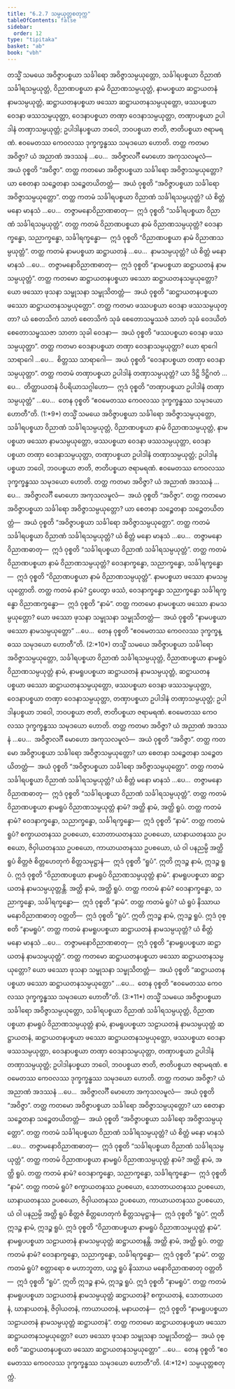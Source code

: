 ```yaml
---
title: "6.2.7 သမ္ပယုတ္တစတုက္က"
tableOfContents: false
sidebar:
  order: 12
type: "tipitaka"
basket: "ab"
book: "vbh"
---
```



<DynamicBreadcrumb />

<Division number="264" book="vbh">

<Paragraph number="1064" book="vbh">
တသ္မိံ သမယေ အဝိဇ္ဇာပစ္စယာ သင်္ခါရော အဝိဇ္ဇာသမ္ပယုတ္တော, သင်္ခါရပစ္စယာ ဝိညာဏံ သင်္ခါရသမ္ပယုတ္တံ, ဝိညာဏပစ္စယာ နာမံ ဝိညာဏသမ္ပယုတ္တံ, နာမပစ္စယာ ဆဋ္ဌာယတနံ နာမသမ္ပယုတ္တံ, ဆဋ္ဌာယတနပစ္စယာ ဖဿော ဆဋ္ဌာယတနသမ္ပယုတ္တော, ဖဿပစ္စယာ ဝေဒနာ ဖဿသမ္ပယုတ္တာ, ဝေဒနာပစ္စယာ တဏှာ ဝေဒနာသမ္ပယုတ္တာ, တဏှာပစ္စယာ ဥပါဒါနံ တဏှာသမ္ပယုတ္တံ; ဥပါဒါနပစ္စယာ ဘဝေါ, ဘဝပစ္စယာ ဇာတိ, ဇာတိပစ္စယာ ဇရာမရဏံ. ဧဝမေတဿ ကေဝလဿ ဒုက္ခက္ခန္ဓဿ သမုဒယော ဟောတိ.
</Paragraph>

</Division>
<Division number="265" book="vbh">

<Paragraph number="1065" book="vbh">
တတ္ထ ကတမာ အဝိဇ္ဇာ? ယံ အညာဏံ အဒဿနံ …ပေ…  အဝိဇ္ဇာလင်္ဂီ မောဟော အကုသလမူလံ—  အယံ ဝုစ္စတိ “အဝိဇ္ဇာ”.
</Paragraph>

<Paragraph number="1066" book="vbh">
တတ္ထ ကတမော အဝိဇ္ဇာပစ္စယာ သင်္ခါရော အဝိဇ္ဇာသမ္ပယုတ္တော? ယာ စေတနာ သဉ္စေတနာ သဉ္စေတယိတတ္တံ—  အယံ ဝုစ္စတိ “အဝိဇ္ဇာပစ္စယာ သင်္ခါရော အဝိဇ္ဇာသမ္ပယုတ္တော”.
</Paragraph>

<Paragraph number="1067" book="vbh">
တတ္ထ ကတမံ သင်္ခါရပစ္စယာ ဝိညာဏံ သင်္ခါရသမ္ပယုတ္တံ? ယံ စိတ္တံ မနော မာနသံ …ပေ…  တဇ္ဇာမနောဝိညာဏဓာတု—  ဣဒံ ဝုစ္စတိ “သင်္ခါရပစ္စယာ ဝိညာဏံ သင်္ခါရသမ္ပယုတ္တံ”.
</Paragraph>

<Paragraph number="1068" book="vbh">
တတ္ထ ကတမံ ဝိညာဏပစ္စယာ နာမံ ဝိညာဏသမ္ပယုတ္တံ? ဝေဒနာက္ခန္ဓော, သညာက္ခန္ဓော, သင်္ခါရက္ခန္ဓော—  ဣဒံ ဝုစ္စတိ “ဝိညာဏပစ္စယာ နာမံ ဝိညာဏသမ္ပယုတ္တံ”.
</Paragraph>

<Paragraph number="1069" book="vbh">
တတ္ထ ကတမံ နာမပစ္စယာ ဆဋ္ဌာယတနံ …ပေ…  နာမသမ္ပယုတ္တံ? ယံ စိတ္တံ မနော မာနသံ …ပေ…  တဇ္ဇာမနောဝိညာဏဓာတု—  ဣဒံ ဝုစ္စတိ “နာမပစ္စယာ ဆဋ္ဌာယတနံ နာမသမ္ပယုတ္တံ”.
</Paragraph>

<Paragraph number="1070" book="vbh">
တတ္ထ ကတမော ဆဋ္ဌာယတနပစ္စယာ ဖဿော ဆဋ္ဌာယတနသမ္ပယုတ္တော? ယော ဖဿော ဖုသနာ သမ္ဖုသနာ သမ္ဖုသိတတ္တံ—  အယံ ဝုစ္စတိ “ဆဋ္ဌာယတနပစ္စယာ ဖဿော ဆဋ္ဌာယတနသမ္ပယုတ္တော”.
</Paragraph>

<Paragraph number="1071" book="vbh">
တတ္ထ ကတမာ ဖဿပစ္စယာ ဝေဒနာ ဖဿသမ္ပယုတ္တာ? ယံ စေတသိကံ သာတံ စေတသိကံ သုခံ စေတောသမ္ဖဿဇံ သာတံ သုခံ ဝေဒယိတံ စေတောသမ္ဖဿဇာ သာတာ သုခါ ဝေဒနာ—  အယံ ဝုစ္စတိ “ဖဿပစ္စယာ ဝေဒနာ ဖဿသမ္ပယုတ္တာ”.
</Paragraph>

<Paragraph number="1072" book="vbh">
တတ္ထ ကတမာ ဝေဒနာပစ္စယာ တဏှာ ဝေဒနာသမ္ပယုတ္တာ? ယော ရာဂေါ သာရာဂေါ …ပေ…  စိတ္တဿ သာရာဂေါ—  အယံ ဝုစ္စတိ “ဝေဒနာပစ္စယာ တဏှာ ဝေဒနာသမ္ပယုတ္တာ”.
</Paragraph>

<Paragraph number="1073" book="vbh">
တတ္ထ ကတမံ တဏှာပစ္စယာ ဥပါဒါနံ တဏှာသမ္ပယုတ္တံ? ယာ ဒိဋ္ဌိ ဒိဋ္ဌိဂတံ …ပေ…  တိတ္ထာယတနံ ဝိပရိယာသဂ္ဂါဟော—  ဣဒံ ဝုစ္စတိ “တဏှာပစ္စယာ ဥပါဒါနံ တဏှာသမ္ပယုတ္တံ” …ပေ…  တေန ဝုစ္စတိ “ဧဝမေတဿ ကေဝလဿ ဒုက္ခက္ခန္ဓဿ သမုဒယော ဟောတီ”တိ. (1:*9*)
</Paragraph>

</Division>
<Division number="266" book="vbh">

<Paragraph number="1074" book="vbh">
တသ္မိံ သမယေ အဝိဇ္ဇာပစ္စယာ သင်္ခါရော အဝိဇ္ဇာသမ္ပယုတ္တော, သင်္ခါရပစ္စယာ ဝိညာဏံ သင်္ခါရသမ္ပယုတ္တံ, ဝိညာဏပစ္စယာ နာမံ ဝိညာဏသမ္ပယုတ္တံ, နာမပစ္စယာ ဖဿော နာမသမ္ပယုတ္တော, ဖဿပစ္စယာ ဝေဒနာ ဖဿသမ္ပယုတ္တာ, ဝေဒနာပစ္စယာ တဏှာ ဝေဒနာသမ္ပယုတ္တာ, တဏှာပစ္စယာ ဥပါဒါနံ တဏှာသမ္ပယုတ္တံ; ဥပါဒါနပစ္စယာ ဘဝေါ, ဘဝပစ္စယာ ဇာတိ, ဇာတိပစ္စယာ ဇရာမရဏံ. ဧဝမေတဿ ကေဝလဿ ဒုက္ခက္ခန္ဓဿ သမုဒယော ဟောတိ.
</Paragraph>

</Division>
<Division number="267" book="vbh">

<Paragraph number="1075" book="vbh">
တတ္ထ ကတမာ အဝိဇ္ဇာ? ယံ အညာဏံ အဒဿနံ …ပေ…  အဝိဇ္ဇာလင်္ဂီ မောဟော အကုသလမူလံ—  အယံ ဝုစ္စတိ “အဝိဇ္ဇာ”.
</Paragraph>

<Paragraph number="1076" book="vbh">
တတ္ထ ကတမော အဝိဇ္ဇာပစ္စယာ သင်္ခါရော အဝိဇ္ဇာသမ္ပယုတ္တော? ယာ စေတနာ သဉ္စေတနာ သဉ္စေတယိတတ္တံ—  အယံ ဝုစ္စတိ “အဝိဇ္ဇာပစ္စယာ သင်္ခါရော အဝိဇ္ဇာသမ္ပယုတ္တော”.
</Paragraph>

<Paragraph number="1077" book="vbh">
တတ္ထ ကတမံ သင်္ခါရပစ္စယာ ဝိညာဏံ သင်္ခါရသမ္ပယုတ္တံ? ယံ စိတ္တံ မနော မာနသံ …ပေ…  တဇ္ဇာမနောဝိညာဏဓာတု—  ဣဒံ ဝုစ္စတိ “သင်္ခါရပစ္စယာ ဝိညာဏံ သင်္ခါရသမ္ပယုတ္တံ”.
</Paragraph>

<Paragraph number="1078" book="vbh">
တတ္ထ ကတမံ ဝိညာဏပစ္စယာ နာမံ ဝိညာဏသမ္ပယုတ္တံ? ဝေဒနာက္ခန္ဓော, သညာက္ခန္ဓော, သင်္ခါရက္ခန္ဓော—  ဣဒံ ဝုစ္စတိ “ဝိညာဏပစ္စယာ နာမံ ဝိညာဏသမ္ပယုတ္တံ”.
</Paragraph>

<Paragraph number="1079" book="vbh">
နာမပစ္စယာ ဖဿော နာမသမ္ပယုတ္တောတိ. တတ္ထ ကတမံ နာမံ? ဌပေတွာ ဖဿံ, ဝေဒနာက္ခန္ဓော သညာက္ခန္ဓော သင်္ခါရက္ခန္ဓော ဝိညာဏက္ခန္ဓော—  ဣဒံ ဝုစ္စတိ “နာမံ”.
</Paragraph>

<Paragraph number="1080" book="vbh">
တတ္ထ ကတမော နာမပစ္စယာ ဖဿော နာမသမ္ပယုတ္တော? ယော ဖဿော ဖုသနာ သမ္ဖုသနာ သမ္ဖုသိတတ္တံ—  အယံ ဝုစ္စတိ “နာမပစ္စယာ ဖဿော နာမသမ္ပယုတ္တော” …ပေ…  တေန ဝုစ္စတိ “ဧဝမေတဿ ကေဝလဿ ဒုက္ခက္ခန္ဓဿ သမုဒယော ဟောတီ”တိ. (2:*10*)
</Paragraph>

</Division>
<Division number="268" book="vbh">

<Paragraph number="1081" book="vbh">
တသ္မိံ သမယေ အဝိဇ္ဇာပစ္စယာ သင်္ခါရော အဝိဇ္ဇာသမ္ပယုတ္တော, သင်္ခါရပစ္စယာ ဝိညာဏံ သင်္ခါရသမ္ပယုတ္တံ, ဝိညာဏပစ္စယာ နာမရူပံ ဝိညာဏသမ္ပယုတ္တံ နာမံ, နာမရူပပစ္စယာ ဆဋ္ဌာယတနံ နာမသမ္ပယုတ္တံ, ဆဋ္ဌာယတနပစ္စယာ ဖဿော ဆဋ္ဌာယတနသမ္ပယုတ္တော, ဖဿပစ္စယာ ဝေဒနာ ဖဿသမ္ပယုတ္တာ, ဝေဒနာပစ္စယာ တဏှာ ဝေဒနာသမ္ပယုတ္တာ, တဏှာပစ္စယာ ဥပါဒါနံ တဏှာသမ္ပယုတ္တံ; ဥပါဒါနပစ္စယာ ဘဝေါ, ဘဝပစ္စယာ ဇာတိ, ဇာတိပစ္စယာ ဇရာမရဏံ. ဧဝမေတဿ ကေဝလဿ ဒုက္ခက္ခန္ဓဿ သမုဒယော ဟောတိ.
</Paragraph>

</Division>
<Division number="269" book="vbh">

<Paragraph number="1082" book="vbh">
တတ္ထ ကတမာ အဝိဇ္ဇာ? ယံ အညာဏံ အဒဿနံ …ပေ…  အဝိဇ္ဇာလင်္ဂီ မောဟော အကုသလမူလံ—  အယံ ဝုစ္စတိ “အဝိဇ္ဇာ”.
</Paragraph>

<Paragraph number="1083" book="vbh">
တတ္ထ ကတမော အဝိဇ္ဇာပစ္စယာ သင်္ခါရော အဝိဇ္ဇာသမ္ပယုတ္တော? ယာ စေတနာ သဉ္စေတနာ သဉ္စေတယိတတ္တံ—  အယံ ဝုစ္စတိ “အဝိဇ္ဇာပစ္စယာ သင်္ခါရော အဝိဇ္ဇာသမ္ပယုတ္တော”.
</Paragraph>

<Paragraph number="1084" book="vbh">
တတ္ထ ကတမံ သင်္ခါရပစ္စယာ ဝိညာဏံ သင်္ခါရသမ္ပယုတ္တံ? ယံ စိတ္တံ မနော မာနသံ …ပေ…  တဇ္ဇာမနောဝိညာဏဓာတု—  ဣဒံ ဝုစ္စတိ “သင်္ခါရပစ္စယာ ဝိညာဏံ သင်္ခါရသမ္ပယုတ္တံ”.
</Paragraph>

<Paragraph number="1085" book="vbh">
တတ္ထ ကတမံ ဝိညာဏပစ္စယာ နာမရူပံ ဝိညာဏသမ္ပယုတ္တံ နာမံ? အတ္ထိ နာမံ, အတ္ထိ ရူပံ. တတ္ထ ကတမံ နာမံ? ဝေဒနာက္ခန္ဓော, သညာက္ခန္ဓော, သင်္ခါရက္ခန္ဓော—  ဣဒံ ဝုစ္စတိ “နာမံ”. တတ္ထ ကတမံ ရူပံ? စက္ခာယတနဿ ဥပစယော, သောတာယတနဿ ဥပစယော, ဃာနာယတနဿ ဥပစယော, ဇိဝှါယတနဿ ဥပစယော, ကာယာယတနဿ ဥပစယော, ယံ ဝါ ပနညမ္ပိ အတ္ထိ ရူပံ စိတ္တဇံ စိတ္တဟေတုကံ စိတ္တသမုဋ္ဌာနံ—  ဣဒံ ဝုစ္စတိ “ရူပံ”. ဣတိ ဣဒဉ္စ နာမံ, ဣဒဉ္စ ရူပံ. ဣဒံ ဝုစ္စတိ “ဝိညာဏပစ္စယာ နာမရူပံ ဝိညာဏသမ္ပယုတ္တံ နာမံ”.
</Paragraph>

<Paragraph number="1086" book="vbh">
နာမရူပပစ္စယာ ဆဋ္ဌာယတနံ နာမသမ္ပယုတ္တန္တိ. အတ္ထိ နာမံ, အတ္ထိ ရူပံ. တတ္ထ ကတမံ နာမံ? ဝေဒနာက္ခန္ဓော, သညာက္ခန္ဓော, သင်္ခါရက္ခန္ဓော—  ဣဒံ ဝုစ္စတိ “နာမံ”. တတ္ထ ကတမံ ရူပံ? ယံ ရူပံ နိဿာယ မနောဝိညာဏဓာတု ဝတ္တတိ—  ဣဒံ ဝုစ္စတိ “ရူပံ”. ဣတိ ဣဒဉ္စ နာမံ, ဣဒဉ္စ ရူပံ. ဣဒံ ဝုစ္စတိ “နာမရူပံ”.
</Paragraph>

<Paragraph number="1087" book="vbh">
တတ္ထ ကတမံ နာမရူပပစ္စယာ ဆဋ္ဌာယတနံ နာမသမ္ပယုတ္တံ? ယံ စိတ္တံ မနော မာနသံ …ပေ…  တဇ္ဇာမနောဝိညာဏဓာတု—  ဣဒံ ဝုစ္စတိ “နာမရူပပစ္စယာ ဆဋ္ဌာယတနံ နာမသမ္ပယုတ္တံ”.
</Paragraph>

<Paragraph number="1088" book="vbh">
တတ္ထ ကတမော ဆဋ္ဌာယတနပစ္စယာ ဖဿော ဆဋ္ဌာယတနသမ္ပယုတ္တော? ယော ဖဿော ဖုသနာ သမ္ဖုသနာ သမ္ဖုသိတတ္တံ—  အယံ ဝုစ္စတိ “ဆဋ္ဌာယတနပစ္စယာ ဖဿော ဆဋ္ဌာယတနသမ္ပယုတ္တော” …ပေ…  တေန ဝုစ္စတိ “ဧဝမေတဿ ကေဝလဿ ဒုက္ခက္ခန္ဓဿ သမုဒယော ဟောတီ”တိ. (3:*11*)
</Paragraph>

</Division>
<Division number="270" book="vbh">

<Paragraph number="1089" book="vbh">
တသ္မိံ သမယေ အဝိဇ္ဇာပစ္စယာ သင်္ခါရော အဝိဇ္ဇာသမ္ပယုတ္တော, သင်္ခါရပစ္စယာ ဝိညာဏံ သင်္ခါရသမ္ပယုတ္တံ, ဝိညာဏပစ္စယာ နာမရူပံ ဝိညာဏသမ္ပယုတ္တံ နာမံ, နာမရူပပစ္စယာ သဠာယတနံ နာမသမ္ပယုတ္တံ ဆဋ္ဌာယတနံ, ဆဋ္ဌာယတနပစ္စယာ ဖဿော ဆဋ္ဌာယတနသမ္ပယုတ္တော, ဖဿပစ္စယာ ဝေဒနာ ဖဿသမ္ပယုတ္တာ, ဝေဒနာပစ္စယာ တဏှာ ဝေဒနာသမ္ပယုတ္တာ, တဏှာပစ္စယာ ဥပါဒါနံ တဏှာသမ္ပယုတ္တံ; ဥပါဒါနပစ္စယာ ဘဝေါ, ဘဝပစ္စယာ ဇာတိ, ဇာတိပစ္စယာ ဇရာမရဏံ. ဧဝမေတဿ ကေဝလဿ ဒုက္ခက္ခန္ဓဿ သမုဒယော ဟောတိ.
</Paragraph>

</Division>
<Division number="271" book="vbh">

<Paragraph number="1090" book="vbh">
တတ္ထ ကတမာ အဝိဇ္ဇာ? ယံ အညာဏံ အဒဿနံ …ပေ…  အဝိဇ္ဇာလင်္ဂီ မောဟော အကုသလမူလံ—  အယံ ဝုစ္စတိ “အဝိဇ္ဇာ”.
</Paragraph>

<Paragraph number="1091" book="vbh">
တတ္ထ ကတမော အဝိဇ္ဇာပစ္စယာ သင်္ခါရော အဝိဇ္ဇာသမ္ပယုတ္တော? ယာ စေတနာ သဉ္စေတနာ သဉ္စေတယိတတ္တံ—  အယံ ဝုစ္စတိ “အဝိဇ္ဇာပစ္စယာ သင်္ခါရော အဝိဇ္ဇာသမ္ပယုတ္တော”.
</Paragraph>

<Paragraph number="1092" book="vbh">
တတ္ထ ကတမံ သင်္ခါရပစ္စယာ ဝိညာဏံ သင်္ခါရသမ္ပယုတ္တံ? ယံ စိတ္တံ မနော မာနသံ …ပေ…  တဇ္ဇာမနောဝိညာဏဓာတု—  ဣဒံ ဝုစ္စတိ “သင်္ခါရပစ္စယာ ဝိညာဏံ သင်္ခါရသမ္ပယုတ္တံ”.
</Paragraph>

<Paragraph number="1093" book="vbh">
တတ္ထ ကတမံ ဝိညာဏပစ္စယာ နာမရူပံ ဝိညာဏသမ္ပယုတ္တံ နာမံ? အတ္ထိ နာမံ, အတ္ထိ ရူပံ. တတ္ထ ကတမံ နာမံ? ဝေဒနာက္ခန္ဓော, သညာက္ခန္ဓော, သင်္ခါရက္ခန္ဓော—  ဣဒံ ဝုစ္စတိ “နာမံ”. တတ္ထ ကတမံ ရူပံ? စက္ခာယတနဿ ဥပစယော, သောတာယတနဿ ဥပစယော, ဃာနာယတနဿ ဥပစယော, ဇိဝှါယတနဿ ဥပစယော, ကာယာယတနဿ ဥပစယော, ယံ ဝါ ပနညမ္ပိ အတ္ထိ ရူပံ စိတ္တဇံ စိတ္တဟေတုကံ စိတ္တသမုဋ္ဌာနံ—  ဣဒံ ဝုစ္စတိ “ရူပံ”. ဣတိ ဣဒဉ္စ နာမံ, ဣဒဉ္စ ရူပံ. ဣဒံ ဝုစ္စတိ “ဝိညာဏပစ္စယာ နာမရူပံ ဝိညာဏသမ္ပယုတ္တံ နာမံ”.
</Paragraph>

<Paragraph number="1094" book="vbh">
နာမရူပပစ္စယာ သဠာယတနံ နာမသမ္ပယုတ္တံ ဆဋ္ဌာယတနန္တိ. အတ္ထိ နာမံ, အတ္ထိ ရူပံ. တတ္ထ ကတမံ နာမံ? ဝေဒနာက္ခန္ဓော, သညာက္ခန္ဓော, သင်္ခါရက္ခန္ဓော—  ဣဒံ ဝုစ္စတိ “နာမံ”. တတ္ထ ကတမံ ရူပံ? စတ္တာရော စ မဟာဘူတာ, ယဉ္စ ရူပံ နိဿာယ မနောဝိညာဏဓာတု ဝတ္တတိ—  ဣဒံ ဝုစ္စတိ “ရူပံ”. ဣတိ ဣဒဉ္စ နာမံ, ဣဒဉ္စ ရူပံ. ဣဒံ ဝုစ္စတိ “နာမရူပံ”.
</Paragraph>

<Paragraph number="1095" book="vbh">
တတ္ထ ကတမံ နာမရူပပစ္စယာ သဠာယတနံ နာမသမ္ပယုတ္တံ ဆဋ္ဌာယတနံ? စက္ခာယတနံ, သောတာယတနံ, ဃာနာယတနံ, ဇိဝှါယတနံ, ကာယာယတနံ, မနာယတနံ—  ဣဒံ ဝုစ္စတိ “နာမရူပပစ္စယာ သဠာယတနံ နာမသမ္ပယုတ္တံ ဆဋ္ဌာယတနံ”.
</Paragraph>

<Paragraph number="1096" book="vbh">
တတ္ထ ကတမော ဆဋ္ဌာယတနပစ္စယာ ဖဿော ဆဋ္ဌာယတနသမ္ပယုတ္တော? ယော ဖဿော ဖုသနာ သမ္ဖုသနာ သမ္ဖုသိတတ္တံ—  အယံ ဝုစ္စတိ “ဆဋ္ဌာယတနပစ္စယာ ဖဿော ဆဋ္ဌာယတနသမ္ပယုတ္တော” …ပေ…  တေန ဝုစ္စတိ “ဧဝမေတဿ ကေဝလဿ ဒုက္ခက္ခန္ဓဿ သမုဒယော ဟောတီ”တိ. (4:*12*)

</Paragraph>
</Division>

<Paragraph number="1097" type="center" book="vbh">
သမ္ပယုတ္တစတုက္ကံ.
</Paragraph>